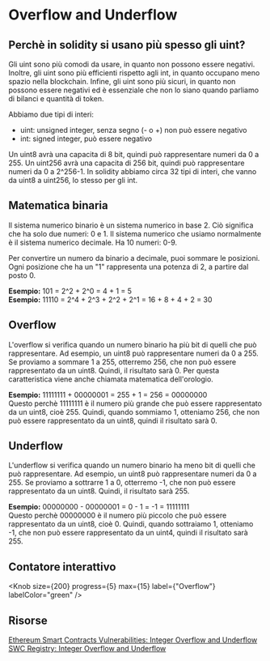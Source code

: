 # Overflow and Underflow

## Perchè in solidity si usano più spesso gli uint?

Gli uint sono più comodi da usare, in quanto non possono essere negativi. Inoltre, gli uint sono più efficienti rispetto agli int, in quanto occupano meno spazio nella blockchain. Infine, gli uint sono più sicuri, in quanto non possono essere negativi ed è essenziale che non lo siano quando parliamo di bilanci e quantità di token.

Abbiamo due tipi di interi:

- uint: unsigned integer, senza segno (- o +) non può essere negativo
- int: signed integer, può essere negativo

Un uint8 avrà una capacita di 8 bit, quindi può rappresentare numeri da 0 a 255. Un uint256 avrà una capacita di 256 bit, quindi può rappresentare numeri da 0 a 2^256-1. In solidity abbiamo circa 32 tipi di interi, che vanno da uint8 a uint256, lo stesso per gli int.

## Matematica binaria

Il sistema numerico binario è un sistema numerico in base 2. Ciò significa che ha solo due numeri: 0 e 1. Il sistema numerico che usiamo normalmente è il sistema numerico decimale. Ha 10 numeri: 0-9.

Per convertire un numero da binario a decimale, puoi sommare le posizioni. Ogni posizione che ha un "1" rappresenta una potenza di 2, a partire dal posto 0.

**Esempio:** 101 = 2^2 + 2^0 = 4 + 1 = 5\
**Esempio:** 11110 = 2^4 + 2^3 + 2^2 + 2^1 = 16 + 8 + 4 + 2 = 30

## Overflow

L'overflow si verifica quando un numero binario ha più bit di quelli che può rappresentare. Ad esempio, un uint8 può rappresentare numeri da 0 a 255. Se proviamo a sommare 1 a 255, otterremo 256, che non può essere rappresentato da un uint8. Quindi, il risultato sarà 0. Per questa caratteristica viene anche chiamata matematica dell'orologio.

**Esempio:** 11111111 + 00000001 = 255 + 1 = 256 = 00000000\
Questo perchè 11111111 è il numero più grande che può essere rappresentato da un uint8, cioè 255. Quindi, quando sommiamo 1, otteniamo 256, che non può essere rappresentato da un uint8, quindi il risultato sarà 0.

## Underflow

L'underflow si verifica quando un numero binario ha meno bit di quelli che può rappresentare. Ad esempio, un uint8 può rappresentare numeri da 0 a 255. Se proviamo a sottrarre 1 a 0, otterremo -1, che non può essere rappresentato da un uint8. Quindi, il risultato sarà 255.

**Esempio:** 00000000 - 00000001 = 0 - 1 = -1 = 11111111\
Questo perchè 00000000 è il numero più piccolo che può essere rappresentato da un uint8, cioè 0. Quindi, quando sottraiamo 1, otteniamo -1, che non può essere rappresentato da un uint4, quindi il risultato sarà 255.

## Contatore interattivo


<Knob size={200} progress={5} max={15} label={"Overflow"} labelColor="green" />

## Risorse

[Ethereum Smart Contracts Vulnerabilities: Integer Overflow and Underflow](https://dreamlab.net/en/blog/post/ethereum-smart-contracts-vulnerabilities-integer-overflow-and-underflow/)
[SWC Registry: Integer Overflow and Underflow](https://swcregistry.io/docs/SWC-101)
